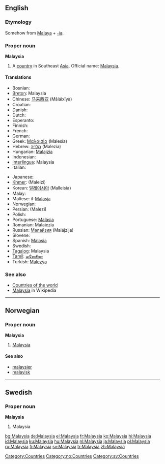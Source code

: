 ==English==

===Etymology===
Somehow from [[Malaya]] + [[-ia]].

===Proper noun===
{{wikipedia}}
'''Malaysia'''

# A [[country]] in Southeast [[Asia]]. Official name: [[w:Malaysia|Malaysia]].

====Translations====
{{trans-top|fixme=Translation table header lacks gloss}}
*Bosnian: {{t-|bs|Malezija|f}}
*[[Breton]]: Malaysia
*Chinese: [[马来西亚]] (Mǎláixīyà)
*Croatian: {{t-|hr|Malezija|f}}
* Danish: {{t-|da|Malaysia}}
* Dutch: {{t+|nl|Maleisië}}
* Esperanto: {{t-|eo|Malajzio|xs=Esperanto}}
* Finnish: {{t+|fi|Malesia}}
* French: {{t+|fr|Malaisie|f}}
* German: {{t+|de|Malaysia}}
*Greek: [[Μαλαισία]] (Malesía) {{f}}
*Hebrew: [[מלזיה]] (Malezia)
*Hungarian: [[Malajzia]]
* Indonesian: {{t+|id|Malaysia|xs=Indonesian}}
*[[Interlingua]]: Malaysia
* Italian: {{t-|it|Malesia}}
{{trans-mid}}
* Japanese: {{t+|ja|マレーシア|tr=Marēshia|sc=Jpan}}
*[[Khmer]]: {{KMchar|[[ម៉ាឡេស៊ី]]}} (Maleizi)
*Korean: [[말레이시아]] (Malleisia)
* Malay: {{t-|ms|Malaysia|xs=Malay}}
*Maltese: il-[[Malasja]]
* Norwegian: {{t-|no|Malaysia}}
*Persian: {{FAchar|[[مالزی]]}} (Malezi)
* Polish: {{t+|pl|Malezja}}
*Portuguese: [[Malásia]]
*Romanian: Malaiezia {{f}}
*Russian: [[Малайзия]] (Malájzija) {{f}}
* Slovene: {{t+|sl|Malezija|f}}
*Spanish: [[Malasia]] {{f}}
* Swedish: {{t+|sv|Malaysia}}
*[[Tagalog]]: Malaysia
*[[Tamil]]: [[மலேசியா]]
*Turkish: [[Malezya]]
{{trans-bottom}}

===See also===
* [[Countries of the world]]
* [[w:Malaysia|Malaysia]] in Wikipedia

[[Category:Countries]]

----

==Norwegian==

===Proper noun===
'''Malaysia'''

# [[#English|Malaysia]]

====See also====
*[[malaysier]]
*[[malayisk]]

[[Category:no:Countries]]

----

==Swedish==

===Proper noun===
'''Malaysia'''

# Malaysia

[[Category:sv:Countries]]

[[bg:Malaysia]]
[[de:Malaysia]]
[[el:Malaysia]]
[[fr:Malaysia]]
[[ko:Malaysia]]
[[hi:Malaysia]]
[[id:Malaysia]]
[[ku:Malaysia]]
[[hu:Malaysia]]
[[nl:Malaysia]]
[[ja:Malaysia]]
[[pl:Malaysia]]
[[ru:Malaysia]]
[[fi:Malaysia]]
[[sv:Malaysia]]
[[tr:Malaysia]]
[[zh:Malaysia]]